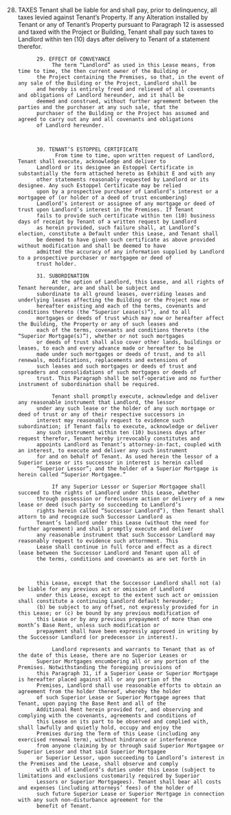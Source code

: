 28. TAXES
                   Tenant shall be liable for and shall pay, prior to delinquency, all taxes levied against Tenant’s Property. If any
              Alteration installed by Tenant or any of Tenant’s Property pursuant to Paragraph 12 is assessed and taxed with the
              Project or Building, Tenant shall pay such taxes to Landlord within ten (10) days after delivery to Tenant of a
              statement therefor.

              29. EFFECT OF CONVEYANCE
                   The term “Landlord” as used in this Lease means, from time to time, the then current owner of the Building or
              the Project containing the Premises, so that, in the event of any sale of the Building or the Project, Landlord shall be
              and hereby is entirely freed and relieved of all covenants and obligations of Landlord hereunder, and it shall be
              deemed and construed, without further agreement between the parties and the purchaser at any such sale, that the
              purchaser of the Building or the Project has assumed and agreed to carry out any and all covenants and obligations
              of Landlord hereunder.



              30. TENANT’S ESTOPPEL CERTIFICATE
                    From time to time, upon written request of Landlord, Tenant shall execute, acknowledge and deliver to
              Landlord or its designee an Estoppel Certificate in substantially the form attached hereto as Exhibit E and with any
              other statements reasonably requested by Landlord or its designee. Any such Estoppel Certificate may be relied
              upon by a prospective purchaser of Landlord’s interest or a mortgagee of (or holder of a deed of trust encumbering)
              Landlord’s interest or assignee of any mortgage or deed of trust upon Landlord’s interest in the Premises. If Tenant
              fails to provide such certificate within ten (10) business days of receipt by Tenant of a written request by Landlord
              as herein provided, such failure shall, at Landlord’s election, constitute a Default under this Lease, and Tenant shall
              be deemed to have given such certificate as above provided without modification and shall be deemed to have
              admitted the accuracy of any information supplied by Landlord to a prospective purchaser or mortgagee or deed of
              trust holder.

              31. SUBORDINATION
                   At the option of Landlord, this Lease, and all rights of Tenant hereunder, are and shall be subject and
              subordinate to all ground leases, overriding leases and underlying leases affecting the Building or the Project now or
              hereafter existing and each of the terms, covenants and conditions thereto (the “Superior Lease(s)”), and to all
              mortgages or deeds of trust which may now or hereafter affect the Building, the Property or any of such leases and
              each of the terms, covenants and conditions thereto (the “Superior Mortgage(s)”), whether or not such mortgages
              or deeds of trust shall also cover other lands, buildings or leases, to each and every advance made or hereafter to be
              made under such mortgages or deeds of trust, and to all renewals, modifications, replacements and extensions of
              such leases and such mortgages or deeds of trust and spreaders and consolidations of such mortgages or deeds of
              trust. This Paragraph shall be self-operative and no further instrument of subordination shall be required.

                   Tenant shall promptly execute, acknowledge and deliver any reasonable instrument that Landlord, the lessor
              under any such lease or the holder of any such mortgage or deed of trust or any of their respective successors in
              interest may reasonably request to evidence such subordination; if Tenant fails to execute, acknowledge or deliver
              any such instrument within ten (10) business days after request therefor, Tenant hereby irrevocably constitutes and
              appoints Landlord as Tenant’s attorney-in-fact, coupled with an interest, to execute and deliver any such instrument
              for and on behalf of Tenant. As used herein the lessor of a Superior Lease or its successor in interest is herein called
              “Superior Lessor”; and the holder of a Superior Mortgage is herein called “Superior Mortgagee.”

                   If any Superior Lessor or Superior Mortgagee shall succeed to the rights of Landlord under this Lease, whether
              through possession or foreclosure action or delivery of a new lease or deed (such party so succeeding to Landlord’s
              rights herein called “Successor Landlord”), then Tenant shall attorn to and recognize such Successor Landlord as
              Tenant’s landlord under this Lease (without the need for further agreement) and shall promptly execute and deliver
              any reasonable instrument that such Successor Landlord may reasonably request to evidence such attornment. This
              Lease shall continue in full force and effect as a direct lease between the Successor Landlord and Tenant upon all of
              the terms, conditions and covenants as are set forth in

 

              this Lease, except that the Successor Landlord shall not (a) be liable for any previous act or omission of Landlord
              under this Lease, except to the extent such act or omission shall constitute a continuing Landlord default hereunder;
              (b) be subject to any offset, not expressly provided for in this Lease; or (c) be bound by any previous modification of
              this Lease or by any previous prepayment of more than one month’s Base Rent, unless such modification or
              prepayment shall have been expressly approved in writing by the Successor Landlord (or predecessor in interest).

                   Landlord represents and warrants to Tenant that as of the date of this Lease, there are no Superior Leases or
              Superior Mortgages encumbering all or any portion of the Premises. Notwithstanding the foregoing provisions of
              this Paragraph 31, if a Superior Lease or Superior Mortgage is hereafter placed against all or any portion of the
              Premises, Landlord shall use reasonable efforts to obtain an agreement from the holder thereof, whereby the holder
              of such Superior Lease or Superior Mortgage agrees that Tenant, upon paying the Base Rent and all of the
              Additional Rent herein provided for, and observing and complying with the covenants, agreements and conditions of
              this Lease on its part to be observed and complied with, shall lawfully and quietly hold, occupy and enjoy the
              Premises during the Term of this Lease (including any exercised renewal term), without hindrance or interference
              from anyone claiming by or through said Superior Mortgagee or Superior Lessor and that said Superior Mortgagee
              or Superior Lessor, upon succeeding to Landlord’s interest in the Premises and the Lease, shall observe and comply
              with all of Landlord’s duties under this Lease (subject to limitations and exclusions customarily required by Superior
              Lessors or Superior Mortgagees). Tenant shall bear all costs and expenses (including attorneys’ fees) of the holder of
              such future Superior Lease or Superior Mortgage in connection with any such non-disturbance agreement for the
              benefit of Tenant.
